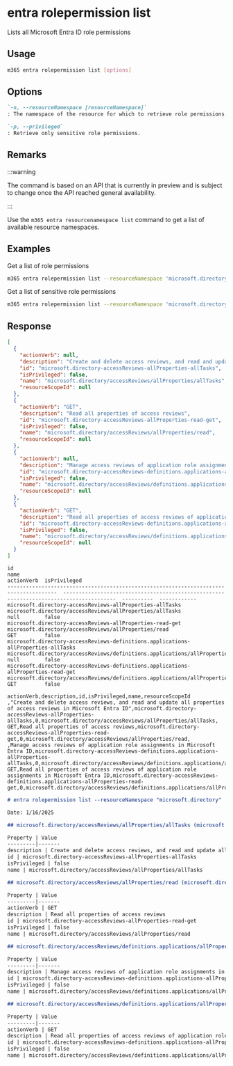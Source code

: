 
# entra rolepermission list

Lists all Microsoft Entra ID role permissions

## Usage

```sh
m365 entra rolepermission list [options]
```

## Options

```md definition-list
`-n, --resourceNamespace [resourceNamespace]`
: The namespace of the resource for which to retrieve role permissions.

`-p, --privileged`
: Retrieve only sensitive role permissions.
```

<Global />

## Remarks

:::warning

The command is based on an API that is currently in preview and is subject to change once the API reached general availability.

:::

Use the `m365 entra resourcenamespace list` command to get a list of available resource namespaces.

## Examples

Get a list of role permissions

```sh
m365 entra rolepermission list --resourceNamespace 'microsoft.directory'
```

Get a list of sensitive role permissions

```sh
m365 entra rolepermission list --resourceNamespace 'microsoft.directory' --privileged
```

## Response

<Tabs>
  <TabItem value="JSON">

  ```json
  [
    {
      "actionVerb": null,
      "description": "Create and delete access reviews, and read and update all properties of access reviews in Microsoft Entra ID",
      "id": "microsoft.directory-accessReviews-allProperties-allTasks",
      "isPrivileged": false,
      "name": "microsoft.directory/accessReviews/allProperties/allTasks",
      "resourceScopeId": null
    },
    {
      "actionVerb": "GET",
      "description": "Read all properties of access reviews",
      "id": "microsoft.directory-accessReviews-allProperties-read-get",
      "isPrivileged": false,
      "name": "microsoft.directory/accessReviews/allProperties/read",
      "resourceScopeId": null
    },
    {
      "actionVerb": null,
      "description": "Manage access reviews of application role assignments in Microsoft Entra ID",
      "id": "microsoft.directory-accessReviews-definitions.applications-allProperties-allTasks",
      "isPrivileged": false,
      "name": "microsoft.directory/accessReviews/definitions.applications/allProperties/allTasks",
      "resourceScopeId": null
    },
    {
      "actionVerb": "GET",
      "description": "Read all properties of access reviews of application role assignments in Microsoft Entra ID",
      "id": "microsoft.directory-accessReviews-definitions.applications-allProperties-read-get",
      "isPrivileged": false,
      "name": "microsoft.directory/accessReviews/definitions.applications/allProperties/read",
      "resourceScopeId": null
    }
  ]
  ```

  </TabItem>
  <TabItem value="Text">

  ```text
  id                                                                                      name                                                                                     actionVerb  isPrivileged
  --------------------------------------------------------------------------------------  ---------------------------------------------------------------------------------------  ----------  ------------
  microsoft.directory-accessReviews-allProperties-allTasks                                microsoft.directory/accessReviews/allProperties/allTasks                                 null        false
  microsoft.directory-accessReviews-allProperties-read-get                                microsoft.directory/accessReviews/allProperties/read                                     GET         false
  microsoft.directory-accessReviews-definitions.applications-allProperties-allTasks       microsoft.directory/accessReviews/definitions.applications/allProperties/allTasks        null        false
  microsoft.directory-accessReviews-definitions.applications-allProperties-read-get       microsoft.directory/accessReviews/definitions.applications/allProperties/read            GET         false
  ```

  </TabItem>
  <TabItem value="CSV">

  ```csv
  actionVerb,description,id,isPrivileged,name,resourceScopeId
  ,"Create and delete access reviews, and read and update all properties of access reviews in Microsoft Entra ID",microsoft.directory-accessReviews-allProperties-allTasks,0,microsoft.directory/accessReviews/allProperties/allTasks,
  GET,Read all properties of access reviews,microsoft.directory-accessReviews-allProperties-read-get,0,microsoft.directory/accessReviews/allProperties/read,
  ,Manage access reviews of application role assignments in Microsoft Entra ID,microsoft.directory-accessReviews-definitions.applications-allProperties-allTasks,0,microsoft.directory/accessReviews/definitions.applications/allProperties/allTasks,
  GET,Read all properties of access reviews of application role assignments in Microsoft Entra ID,microsoft.directory-accessReviews-definitions.applications-allProperties-read-get,0,microsoft.directory/accessReviews/definitions.applications/allProperties/read,
  ```

  </TabItem>
  <TabItem value="Markdown">

  ```md
  # entra rolepermission list --resourceNamespace "microsoft.directory"

  Date: 1/16/2025

  ## microsoft.directory/accessReviews/allProperties/allTasks (microsoft.directory-accessReviews-allProperties-allTasks)

  Property | Value
  ---------|-------
  description | Create and delete access reviews, and read and update all properties of access reviews in Microsoft Entra ID
  id | microsoft.directory-accessReviews-allProperties-allTasks
  isPrivileged | false
  name | microsoft.directory/accessReviews/allProperties/allTasks

  ## microsoft.directory/accessReviews/allProperties/read (microsoft.directory-accessReviews-allProperties-read-get)

  Property | Value
  ---------|-------
  actionVerb | GET
  description | Read all properties of access reviews
  id | microsoft.directory-accessReviews-allProperties-read-get
  isPrivileged | false
  name | microsoft.directory/accessReviews/allProperties/read

  ## microsoft.directory/accessReviews/definitions.applications/allProperties/allTasks (microsoft.directory-accessReviews-definitions.applications-allProperties-allTasks)

  Property | Value
  ---------|-------
  description | Manage access reviews of application role assignments in Microsoft Entra ID
  id | microsoft.directory-accessReviews-definitions.applications-allProperties-allTasks
  isPrivileged | false
  name | microsoft.directory/accessReviews/definitions.applications/allProperties/allTasks

  ## microsoft.directory/accessReviews/definitions.applications/allProperties/read (microsoft.directory-accessReviews-definitions.applications-allProperties-read-get)

  Property | Value
  ---------|-------
  actionVerb | GET
  description | Read all properties of access reviews of application role assignments in Microsoft Entra ID
  id | microsoft.directory-accessReviews-definitions.applications-allProperties-read-get
  isPrivileged | false
  name | microsoft.directory/accessReviews/definitions.applications/allProperties/read
  ```

  </TabItem>
</Tabs>

